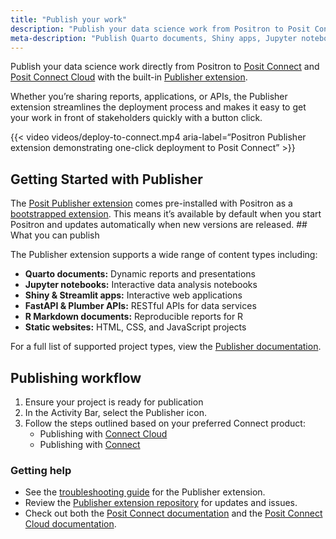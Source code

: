 ```yaml
---
title: "Publish your work"
description: "Publish your data science work from Positron to Posit Connect and Posit Connect Cloud using the built-in Publisher extension."
meta-description: "Publish Quarto documents, Shiny apps, Jupyter notebooks, and APIs from Positron to Posit Connect with one-click deployment using the Publisher extension."
---
```


Publish your data science work directly from Positron to [Posit Connect](https://posit.co/products/enterprise/connect/) and [Posit Connect Cloud](https://connect.posit.cloud/) with the built-in [Publisher extension](https://open-vsx.org/extension/posit/publisher).

Whether you're sharing reports, applications, or APIs, the Publisher extension streamlines the deployment process and makes it easy to get your work in front of stakeholders quickly with a button click.

{{< video videos/deploy-to-connect.mp4 aria-label="Positron Publisher extension demonstrating one-click deployment to Posit Connect" >}}

## Getting Started with Publisher

The [Posit Publisher extension](https://open-vsx.org/extension/posit/publisher) comes pre-installed with Positron as a [bootstrapped extension](extensions.qmd#bootstrapped-extension). This means it's available by default when you start Positron and updates automatically when new versions are released.
## What you can publish

The Publisher extension supports a wide range of content types including:

- **Quarto documents:** Dynamic reports and presentations
- **Jupyter notebooks:** Interactive data analysis notebooks
- **Shiny & Streamlit apps:** Interactive web applications
- **FastAPI & Plumber APIs:** RESTful APIs for data services
- **R Markdown documents:** Reproducible reports for R
- **Static websites:** HTML, CSS, and JavaScript projects

For a full list of supported project types, view the [Publisher documentation](https://github.com/posit-dev/publisher/blob/main/docs/configuration.md).

## Publishing workflow

1. Ensure your project is ready for publication
2. In the Activity Bar, select the Publisher icon.
3. Follow the steps outlined based on your preferred Connect product:
    * Publishing with [Connect Cloud](https://docs.posit.co/connect-cloud/user/publish/ide.html)
    * Publishing with [Connect](https://docs.posit.co/connect/user/publishing-positron-vscode/)

### Getting help
- See the [troubleshooting guide](https://github.com/posit-dev/publisher/blob/main/docs/troubleshooting.md) for the Publisher extension.
- Review the [Publisher extension repository](https://github.com/posit-dev/publisher) for updates and issues.
- Check out both the [Posit Connect documentation](https://docs.posit.co/connect/) and the [Posit Connect Cloud documentation](https://docs.posit.co/connect-cloud/).